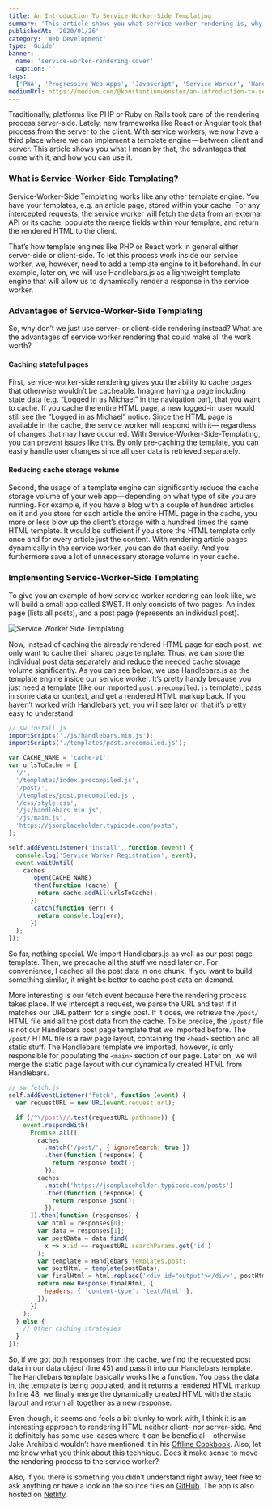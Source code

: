 ```yaml
---
title: An Introduction To Service-Worker-Side Templating
summary: 'This article shows you what service worker rendering is, why it can be beneficial, and how you can implement it.'
publishedAt: '2020/01/26'
category: 'Web Development'
type: 'Guide'
banner:
  name: 'service-worker-rendering-cover'
  caption: ''
tags:
  ['PWA', 'Progressive Web Apps', 'Javascript', 'Service Worker', 'Handlebars']
mediumUrl: https://medium.com/@konstantinmuenster/an-introduction-to-service-worker-side-templating-858b835d5062
---
```




Traditionally, platforms like PHP or Ruby on Rails took care of the rendering process server-side. Lately, new frameworks like React or Angular took that process from the server to the client. With service workers, we now have a third place where we can implement a template engine — between client and server. This article shows you what I mean by that, the advantages that come with it, and how you can use it.

### What is Service-Worker-Side Templating?

Service-Worker-Side Templating works like any other template engine. You have your templates, e.g. an article page, stored within your cache. For any intercepted requests, the service worker will fetch the data from an external API or its cache, populate the merge fields within your template, and return the rendered HTML to the client.

That’s how template engines like PHP or React work in general either server-side or client-side. To let this process work inside our service worker, we, however, need to add a template engine to it beforehand. In our example, later on, we will use Handlebars.js as a lightweight template engine that will allow us to dynamically render a response in the service worker.

### Advantages of Service-Worker-Side Templating

So, why don’t we just use server- or client-side rendering instead? What are the advantages of service worker rendering that could make all the work worth?

#### Caching stateful pages

First, service-worker-side rendering gives you the ability to cache pages that otherwise wouldn’t be cacheable. Imagine having a page including state data (e.g. “Logged in as Michael” in the navigation bar), that you want to cache. If you cache the entire HTML page, a new logged-in user would still see the “Logged in as Michael” notice. Since the HTML page is available in the cache, the service worker will respond with it— regardless of changes that may have occurred. With Service-Worker-Side-Templating, you can prevent issues like this. By only pre-caching the template, you can easily handle user changes since all user data is retrieved separately.

#### Reducing cache storage volume

Second, the usage of a template engine can significantly reduce the cache storage volume of your web app — depending on what type of site you are running. For example, if you have a blog with a couple of hundred articles on it and you store for each article the entire HTML page in the cache, you more or less blow up the client’s storage with a hundred times the same HTML template. It would be sufficient if you store the HTML template only once and for every article just the content. With rendering article pages dynamically in the service worker, you can do that easily. And you furthermore save a lot of unnecessary storage volume in your cache.

### Implementing Service-Worker-Side Templating

To give you an example of how service worker rendering can look like, we will build a small app called SWST. It only consists of two pages: An index page (lists all posts), and a post page (represents an individual post).

<Image src={ServiceWorkerSideTemplating} alt="Service Worker Side Templating" />

Now, instead of caching the already rendered HTML page for each post, we only want to cache their shared page template. Thus, we can store the individual post data separately and reduce the needed cache storage volume significantly. As you can see below, we use Handlebars.js as the template engine inside our service worker. It’s pretty handy because you just need a template (like our imported `post.precompiled.js` template), pass in some data or context, and get a rendered HTML markup back. If you haven’t worked with Handlebars yet, you will see later on that it’s pretty easy to understand.

```js
// sw.install.js
importScripts('./js/handlebars.min.js');
importScripts('./templates/post.precompiled.js');

var CACHE_NAME = 'cache-v1';
var urlsToCache = [
  '/',
  '/templates/index.precompiled.js',
  '/post/',
  '/templates/post.precompiled.js',
  '/css/style.css',
  '/js/handlebars.min.js',
  '/js/main.js',
  'https://jsonplaceholder.typicode.com/posts',
];

self.addEventListener('install', function (event) {
  console.log('Service Worker Registration', event);
  event.waitUntil(
    caches
      .open(CACHE_NAME)
      .then(function (cache) {
        return cache.addAll(urlsToCache);
      })
      .catch(function (err) {
        return console.log(err);
      })
  );
});
```

So far, nothing special. We import Handlebars.js as well as our post page template. Then, we precache all the stuff we need later on. For convenience, I cached all the post data in one chunk. If you want to build something similar, it might be better to cache post data on demand.

More interesting is our fetch event because here the rendering process takes place. If we intercept a request, we parse the URL and test if it matches our URL pattern for a single post. If it does, we retrieve the `/post/` HTML file and all the post data from the cache. To be precise, the `/post/` file is not our Handlebars post page template that we imported before. The `/post/` HTML file is a raw page layout, containing the `<head>` section and all static stuff. The Handlebars template we imported, however, is only responsible for populating the `<main>` section of our page. Later on, we will merge the static page layout with our dynamically created HTML from Handlebars.

```js
// sw.fetch.js
self.addEventListener('fetch', function (event) {
  var requestURL = new URL(event.request.url);

  if (/^\/post\//.test(requestURL.pathname)) {
    event.respondWith(
      Promise.all([
        caches
          .match('/post/', { ignoreSearch: true })
          .then(function (response) {
            return response.text();
          }),
        caches
          .match('https://jsonplaceholder.typicode.com/posts')
          .then(function (response) {
            return response.json();
          }),
      ]).then(function (responses) {
        var html = responses[0];
        var data = responses[1];
        var postData = data.find(
          x => x.id == requestURL.searchParams.get('id')
        );
        var template = Handlebars.templates.post;
        var postHtml = template(postData);
        var finalHtml = html.replace('<div id="output"></div>', postHtml);
        return new Response(finalHtml, {
          headers: { 'content-type': 'text/html' },
        });
      })
    );
  } else {
    // Other caching strategies
  }
});
```

So, if we got both responses from the cache, we find the requested post data in our data object (line 45) and pass it into our Handlebars template. The Handlebars template basically works like a function. You pass the data in, the template is being populated, and it returns a rendered HTML markup. In line 48, we finally merge the dynamically created HTML with the static layout and return all together as a new response.

Even though, it seems and feels a bit clunky to work with, I think it is an interesting approach to rendering HTML neither client- nor server-side. And it definitely has some use-cases where it can be beneficial — otherwise Jake Archibald wouldn’t have mentioned it in his [Offline Cookbook](https://jakearchibald.com/2014/offline-cookbook/). Also, let me know what you think about this technique. Does it make sense to move the rendering process to the service worker?

Also, if you there is something you didn’t understand right away, feel free to ask anything or have a look on the source files on [GitHub](https://github.com/konstantinmuenster/service-worker-side-templating-app). The app is also hosted on [Netlify](https://naughty-bhabha-4b3ae8.netlify.com/).
